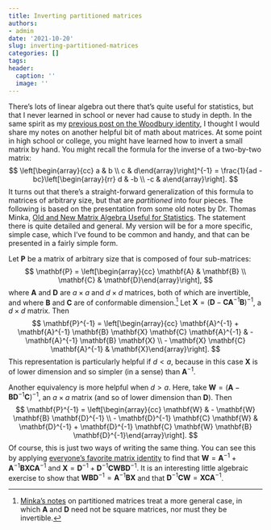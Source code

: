 ```yaml
---
title: Inverting partitioned matrices
authors:
- admin
date: '2021-10-20'
slug: inverting-partitioned-matrices
categories: []
tags:
header:
  caption: ''
  image: ''
---
```


There's lots of linear algebra out there that's quite useful for statistics, but that I never learned in school or never had cause to study in depth. In the same spirit as my [previous post on the Woodbury identity](/Woodbury-identity/), I thought I would share my notes on another helpful bit of math about matrices. At some point in high school or college, you might have learned how to invert a small matrix by hand. You might recall the formula for the inverse of a two-by-two matrix:
$$
\left[\begin{array}{cc} a & b \\ c & d\end{array}\right]^{-1} = \frac{1}{ad - bc}\left[\begin{array}{rr} d & -b \\ -c & a\end{array}\right].
$$
It turns out that there's a straight-forward generalization of this formula to matrices of arbitrary size, but that are _partitioned_ into four pieces. The following is based on the presentation from some old notes by Dr. Thomas Minka, [Old and New Matrix Algebra Useful for Statistics](https://tminka.github.io/papers/matrix/). The statement there is quite detailed and general. My version will be for a more specific, simple case, which I've found to be common and handy, and that can be presented in a fairly simple form.

Let $\mathbf{P}$ be a matrix of arbitrary size that is composed of four sub-matrices:
$$
\mathbf{P} = \left[\begin{array}{cc} \mathbf{A} & \mathbf{B} \\ \mathbf{C} & \mathbf{D}\end{array}\right],
$$
where $\mathbf{A}$ and $\mathbf{D}$ are $a \times a$ and $d \times d$ matrices, both of which are invertible, and where $\mathbf{B}$ and $\mathbf{C}$ are of conformable dimension.[^general] Let $\mathbf{X} = \left(\mathbf{D} - \mathbf{C}\mathbf{A}^{-1} \mathbf{B}\right)^{-1}$, a $d \times d$ matrix. Then 
$$
\mathbf{P}^{-1} = \left[\begin{array}{cc} \mathbf{A}^{-1} + \mathbf{A}^{-1} \mathbf{B} \mathbf{X} \mathbf{C} \mathbf{A}^{-1} & - \mathbf{A}^{-1} \mathbf{B} \mathbf{X} \\ - \mathbf{X} \mathbf{C} \mathbf{A}^{-1} & \mathbf{X}\end{array}\right].
$$
This representation is particularly helpful if $d < a$, because in this case $\mathbf{X}$ is of lower dimension and so simpler (in a sense) than $\mathbf{A}^{-1}$. 

Another equivalency is more helpful when $d > a$. Here, take $\mathbf{W} = \left(\mathbf{A} - \mathbf{B}\mathbf{D}^{-1} \mathbf{C}\right)^{-1}$, an $a \times a$ matrix (and so of lower dimension than $\mathbf{D}$). Then
$$
\mathbf{P}^{-1} = \left[\begin{array}{cc} \mathbf{W} & - \mathbf{W} \mathbf{B} \mathbf{D}^{-1} \\ - \mathbf{D}^{-1} \mathbf{C} \mathbf{W} & \mathbf{D}^{-1} + \mathbf{D}^{-1} \mathbf{C} \mathbf{W} \mathbf{B} \mathbf{D}^{-1}\end{array}\right].
$$
Of course, this is just two ways of writing the same thing. You can see this by applying [everyone's favorite matrix identity](/Woodbury-identity/) to find that $\mathbf{W} = \mathbf{A}^{-1} + \mathbf{A}^{-1} \mathbf{B} \mathbf{X} \mathbf{C} \mathbf{A}^{-1}$ and $\mathbf{X} = \mathbf{D}^{-1} + \mathbf{D}^{-1} \mathbf{C} \mathbf{W} \mathbf{B} \mathbf{D}^{-1}$. It is an interesting little algebraic exercise to show that $\mathbf{W} \mathbf{B} \mathbf{D}^{-1} = \mathbf{A}^{-1} \mathbf{B} \mathbf{X}$ and that $\mathbf{D}^{-1} \mathbf{C} \mathbf{W} = \mathbf{X} \mathbf{C} \mathbf{A}^{-1}$. 

[^general]: [Minka's notes](https://tminka.github.io/papers/matrix/) on partitioned matrices treat a more general case, in which $\mathbf{A}$ and $\mathbf{D}$ need not be square matrices, nor must they be invertible. 
